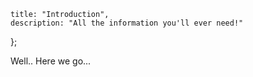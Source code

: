 
	title: "Introduction",
	description: "All the information you'll ever need!"
};

Well.. Here we go...

<Title/>

# This is MDX
## MDX
### Next.JS!

We have banned <Stat jsonEntry="numBans" defaultValue="0" /> users with 112

<Status/>

This data is fetched with a React hook.

> This is a blockquote

```luau

-- Luau

local owner: Player = game:GetService("Players"):FindFirstChild("OCboy3")
```

```mdx-ts

// TypeScript

export const owner: Player = await getPlayer();
```

```mdx-cpp

// C++

#include <iostream>

int main() {
    std::cout << "Hello World!";
    return 0;
}
```
